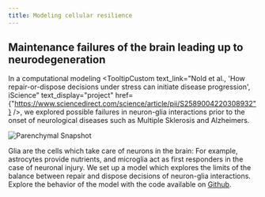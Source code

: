 ```yaml
---
title: Modeling cellular resilience
---
```


## Maintenance failures of the brain leading up to neurodegeneration

In a computational modeling <TooltipCustom
  text_link="Nold et al., 'How repair-or-dispose
  decisions under stress can initiate disease progression', iScience"
  text_display="project"
  href={"https://www.sciencedirect.com/science/article/pii/S2589004220308932"}
/>, we explored possible failures in neuron-glia interactions prior to the onset of neurological diseases such as Multiple Sklerosis and Alzheimers.

![Parenchymal Snapshot](/static/images/ParenchymalSnapshot.png)

Glia are the cells which take care of neurons in the brain: For example, astrocytes provide nutrients, and microglia act as first responders in the case of neuronal injury. We set up a model which explores the limits of the balance between repair and dispose decisions of neuron-glia interactions.
Explore the behavior of the model with the code available on [Github](https://github.com/NoldAndreas/ResilienceFastAndSlow).
